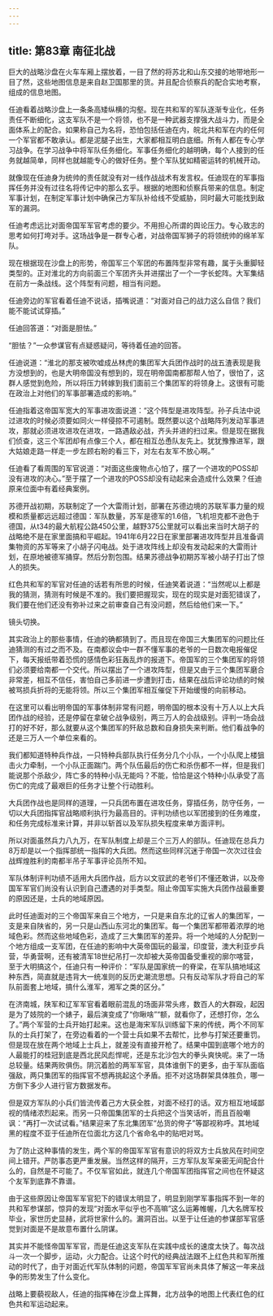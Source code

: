 ```yaml
---
---
---
```

title: 第83章 南征北战
---



巨大的战略沙盘在火车车厢上摆放着，一目了然的将苏北和山东交接的地带地形一目了然，这些地图信息是来自赵卫国那里的货。并且配合侦察兵的配合实地考察，组成的信息地图。

任迪看着战略沙盘上一条条高矮纵横的沟壑。现在共和军的军队逐渐专业化，任务责任不断细化，这支军队不是一个将领，也不是一种武器支撑强大战斗力，而是全面体系上的配合。如果称自己为名将，恐怕包括任迪在内，皖北共和军在内的任何一个军官都不敢承认。都是泥腿子出生，大家都相互明白底细。所有人都在专心学习战争。在学习战争中将军队任务细化。军事任务细化的越明确，每个人接到的任务就越简单，同样也就越能专心的做好任务。整个军队犹如精密运转的机械开动。

就像现在任迪身为统帅的责任就没有对一线作战战术有发言权。任迪现在的军事指挥任务并没有过往名将传记中的那么玄乎。根据的地图和侦察兵带来的信息。制定军事计划，在制定军事计划中确保己方军队补给线不受威胁，同时最大可能找到敌军的漏洞。

任迪考虑远比对面帝国军军官考虑的要少。不用担心所谓的舆论压力。专心致志的思考如何打垮对手。这场战争是一群专心者，对战帝国军狮子的将领统帅的绵羊军队。

现在根据现在沙盘上的形势，帝国军三个军团的布置阵型非常有趣，属于头重脚轻类型的。正对淮北的方向前面三个军团齐头并进摆出了一个一字长蛇阵。大军集结在前方一条战线。这个阵型有问题，相当有问题。

任迪旁边的军官看着任迪不说话，插嘴说道：“对面对自己的战力这么自信？我们能不能试试穿插。”

任迪回答道：“对面是胆怯。”

“胆怯？”一众参谋官有点疑惑疑问，等待着任迪的回答。

任迪说道：“淮北的那支被吹嘘成丛林虎的集团军大兵团作战时的战五渣表现是我方没想到的，也是大明帝国没有想到的，现在明帝国南都那帮人怕了，很怕了，这群人感觉到危险，所以将压力转嫁到我们面前三个集团军的将领身上。这很有可能在政治上对他们的军事部署造成的影响。”

任迪指着这帝国军宽大的军事进攻面说道：“这个阵型是进攻阵型。孙子兵法中说过进攻的时候必须要如同火一样侵掠不可遏制。既然要以这个战略阵列发动军事进攻，那就必须进攻进攻在进攻，一路遇敌必战，齐头并进的扫过来。但是现在据我们侦查，这三个军团却有点像三个人，都在相互怂恿队友先上。犹犹豫豫进军，跟大姑娘走路一样走一步左顾右盼的看三下，对左右友军不放心啊。”

任迪看了看周围的军官说道：“对面这些废物点心怕了，摆了一个进攻的POSS却没有进攻的决心。”至于摆了一个进攻的POSS却没有动起来会造成什么效果？任迪原来位面中有着经典案例。

苏德开战初期，苏联制定了一个大雷雨计划，部署在苏德边境的苏联军事力量的规模和质量都远远超过德国：军队数量，苏军是德军的1.6倍，飞机坦克都不逊色于德国，从t34的最大航程公路450公里，越野375公里就可以看出来当时大胡子的战略绝不是在家里面搞和平崛起。1941年6月22日在家里部署进攻阵型并且准备调集物资的苏军等来了小胡子闪电战。处于进攻阵线上却没有发动起来的大雷雨计划，在原地被德军捅穿。然后分割包围。结果苏德战争初期苏军被小胡子打出了惊人的损失。

红色共和军的军官对任迪的话若有所思的时候，任迪笑着说道：“当然呢以上都是我的猜测，猜测有时候是不准的。我们要把握现实，现在的现实是对面犯错误了，我们要在他们还没有弥补过来之前审查自己有没问题，然后给他们来一下。”

镜头切换。

其实政治上的那些事情，任迪的确都猜到了。而且现在帝国三大集团军的问题比任迪猜测的有过之而不及。在南都议会中一群不懂军事的老爷的一日数次电报催促下，每天报纸带着恐慌的感情色彩狂轰乱炸的报道下。帝国军的三个集团军的将领们必须要给南都一个交代。所以摆出了一个进攻阵型，但是又由于三个集团军磨合非常差，相互不信任，害怕自己多前进一步遭到打击，结果在战后评论功绩的时候被骂损兵折将的无能将领。所以三个集团军相互催促下开始缓慢的向前移动。

在这里可以看出明帝国的军事体制非常有问题，明帝国的根本没有十万人以上大兵团作战的经验，还是停留在拿破仑战争级别，两三万人的会战级别。评判一场会战打的好不好，那么就要从这个集团军的歼敌总数和自身损失来判断。他们看战争的还是三万人一个单位来看的。

我们都知道特种兵作战，一只特种兵部队执行任务分几个小队，一个小队爬上楼狙击火力牵制，一个小队正面踹门。两个队伍最后的伤亡和杀伤都不一样，但是我们能说那个杀敌少，阵亡多的特种小队无能吗？不能，恰恰是这个特种小队承受了高伤亡的完成了最艰巨的任务才让整个行动胜利。

大兵团作战也是同样的道理，一只兵团布置在进攻任务，穿插任务，防守任务，一切以大兵团指挥官战略顺利执行为最高目的。评判功绩也以军团接到的任务难度，和任务完成标准来计算，并非以斩首以及军队损失程度来单方面评判。

所以对面虽然兵力八九万，在军队制度上却是三个三万人的部队。任迪现在总兵力8万却是以一个指挥部统一指挥的大兵团。然而这些同样沉迷于帝国一次次过往会战辉煌胜利的南都半吊子军事评论员所不知。

军队体制评判功绩不适用大兵团作战，后方以文驭武的老爷们不懂还敢讲，以及帝国军军官们尚没有认识到自己遭遇的对手类型。阻止帝国军实施大兵团作战最重要的原因还是，士兵的地域原因。

此时任迪面对的三个帝国军来自三个地方，一只是来自东北的辽省人的集团军，一支是来自陕省的，另一只是山西山东河北的集团军。每一个集团军都带着浓厚的地域色彩。然而这些地域色彩，造成了三大集团军的差异。将一个地域的人分配到一个地方组成一支军团，在任迪的影响中大英帝国玩的最溜，印度营，澳大利亚步兵营，华勇营啊，还有被清军18世纪吊打一次却被大英帝国备受重视的廓尔喀营，至于大明搞这个，任迪只有一种评价：“军队是国家统一的脊梁，在军队搞地域这种东西，简直就是违背大一统准则的反历史潮流思想。只有反动军队才将自己的军队前面套上地域，搞什么淮军，湘军之类的区分。”

在济南城，陕军和辽军军官看着眼前混乱的场面非常头疼，数百人的大群殴，起因是为了妓院的一个婊子，最后演变成了“你瞅啥”“额，就看你了，还想打你，怎么了。”两个军营的士兵开始打起来。这也是海宋军队训练留下来的传统，两个不同军队的士兵打架了，在旁边看着的一个营士兵如果不去帮忙，比参与打架还要重罚。但是现在放在两个地域上士兵上，就差没有直接开枪了。结果中国到底哪个地方的人最能打的桂冠到底是西北民风彪悍呢，还是东北沙包大的拳头爽快呢。来了一场总较量。结果两败俱伤。阴沉着脸的两军军官，具体谁倒下的更多，由于军队面临强敌，两只集团军的指挥官不想再挑起这个矛盾。拒不对这场群架具体胜负，哪一方倒下多少人进行官方数据发布。

但是双方军队的小兵们皆流传着己方大获全胜，对面不经打的话。双方相互地域鄙视的情绪浓烈起来。而另一只帝国集团军的士兵把这个当笑话听，而且百般嘲讽：“再打一次试试看。”结果迎来了东北集团军“怂货的侉子”等鄙视称呼。其地域黑的程度不亚于任迪所在位面北方这几个省命名中的贴吧对骂。

为了防止这种事情的发生，两个军的帝国军军官有意识的将双方士兵放风在时间空间上错开。严防事态更严重发展。当然这样的隔开，三方军队友军亲密无间配合什么的，自然是不可能了。不仅军官如此，就连几个帝国军团指挥官之间也在怀疑这个友军到底靠不靠谱。

由于这些原因让帝国军军官犯下的错误太明显了，明显到刚学军事指挥不到一年的共和军参谋部，惊异的发现“对面水平似乎也不高嘛”这么运筹帷幄，几大名牌军校毕业，家世历史显赫，武将世家什么的。漏洞百出。以至于让任迪的参谋部军官感觉到对面是不是故意布置什么阴谋。

其实并不能怪帝国军军官，而是任迪这支军队在实践中成长的速度太快了。每次战斗一次一个脚步，运动，火力配合。让这个时代的经典战法跟不上红色共和军所推动的时代了，由于对面近代军队体制的问题，帝国军军官尚未具体了解这一年来战争的形势发生了什么变化。

战略上要藐视敌人，任迪的指挥棒在沙盘上挥舞，北方战争的地图上代表红色的红色共和军运动起来。